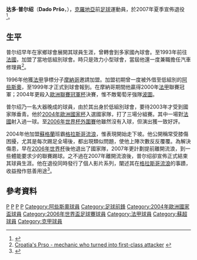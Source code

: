 {{noteTA|G1=足球
|1=zh-hans:达多·普尔绍;zh-hk:達多·柏素;zh-tw:達多·普爾紹;
}}{{Football player infobox
| playername = 达多·普尔绍<br />''Dado Pršo''
| fullname = Dado Pršo  
| image = 
| dateofbirth = {{birth date and age|1974|11|5}}
| cityofbirth = [[札達爾|札達爾]]
| countryofbirth = [[南斯拉夫|南斯拉夫]]（現[[克羅地亞|克羅地亞]]）
| height = {{height|m=1.87}}
| currentclub  = 已退役
| clubnumber = 
| position = [[前鋒_(足球)|前鋒]] 
| youthyears = 
| youthclubs = 
| years = 1986-92<br />1992-93<br />1996-97<br />1997-99<br />1999-04<br />2004-07
| clubs = [[哈伊杜克足球俱乐部|哈伊杜克]]<br />{{tsl|en|NK Pazinka||比辛卡}}<br />聖拉菲爾<br />[[阿雅克肖足球俱樂部|阿些斯奧]]<br />[[摩納哥足球俱樂部|摩納哥]]<br />[[格拉斯哥流浪|格拉斯哥流浪]]
| caps(goals) =47 (8) <br />25 (7)<br />30 (7)<br />53 (21)<br />119 (34)<br />100 (33)
| nationalyears = 2003-06
| nationalteam = [[克羅地亞國家足球隊|克羅地亞]]
| nationalcaps(goals) = 32 (9)
| pcupdate = 2007年5月29日
| ntupdate = 2006年6月22日
}}{{中文譯名
| english    = Dado '''Pršo'''
| putonghua  = 普尔绍
| taiwan     = 普爾紹
| cantonese  = 柏素
|}}
'''达多·普尔绍'''（'''Dado Pršo'''，{{bd|1974年|11月5日}}），[[克羅地亞|克羅地亞]]前[[足球|足球]]運動員，於2007年夏季宣佈退役<ref name="leave">{{cite news|url=http://news.bbc.co.uk/sport1/hi/football/teams/r/rangers/6507141.stm|title=Prso to part company with Rangers|publisher=BBC Sport website|date=2007-03-29}}</ref>。

== 生平 ==
普尔绍早年在家鄉球會展開其球員生涯，曾轉會到多家國內球會。至1993年前往[[法國|法國]]，加盟了當地低組別球會{{tsl|en|San Raphael||聖拉菲爾}}。時只是效力小型球會，當屆他還一度兼職擔任汽車修理員<ref>[http://www.yehey.com/sports/full_article.aspx?id=112502 Croatia's Prso - mechanic who turned into first-class attacker] {{webarchive|url=https://web.archive.org/web/20060602162151/http://www.yehey.com/sports/full_article.aspx?id=112502 |date=2006-06-02 }}</ref>。

1996年他獲[[法甲|法甲]]爭標分子[[摩納哥足球俱樂部|摩納哥]]邀請加盟。加盟初期曾一度被外借至低組別的[[阿雅克肖足球俱乐部|阿些斯奧]]，至1999年才正式到球會報到。在摩納哥期間他贏得2000年[[法甲|法甲]]聯賽冠軍；2004年更殺入[[歐洲聯賽冠軍杯|歐洲聯賽冠軍杯]]決賽，惟不敵葡萄牙強隊[[波圖足球俱樂部|波圖]]。

普尔绍乃一名大器晚成的球員，由於其出身於低組別球會，要待2003年才受到國家隊垂青。他於[[2004年歐洲國家杯|2004年歐洲國家杯]]入選國家隊，打了三場分組賽。其中一場對[[法國國家足球隊|法國]]射入過一球。至[[2006年世界杯外圍賽|2006年世界杯外圍賽]]他雖然沒有入球，但演出獲一致好評。

2004年他加盟[[蘇格蘭|蘇格蘭]]班霸[[格拉斯哥流浪|格拉斯哥流浪]]，惟表現開始走下坡。他公開稱常受膝傷困擾，尤其是每次踢足全場後，都出現類似問題，使他上陣次數反反覆覆。為解決傷患，早在[[2006年世界杯|2006年世界杯]]後他退出了國家隊，2007年更計劃提前離開流浪，到一些體能要求少的聯賽踢球。之不過在2007年離開流浪後，普尔绍卻宣佈正式結束其球員生涯。他在退役同時發行了個人影片系列，闡述其在[[格拉斯哥流浪|格拉斯哥流浪]]的事蹟，收益撥作慈善用途<ref name="Dado Prso DVD">{{cite news|url=http://www.rangers.premiumtv.co.uk/page/News/NewsDetail/0,,5~1033937,00.html|title=Dado Prso DVD|publisher=Rangers FC website|date=2007-06-08|deadurl=yes|archiveurl=https://web.archive.org/web/20070911091712/http://www.rangers.premiumtv.co.uk/page/News/NewsDetail/0,,5~1033937,00.html|archivedate=2007-09-11}}</ref>。


== 參考資料 ==
{{reflist}}

{{2004年歐洲足球錦標賽克羅地亞參賽名單}}
{{2006年世界盃足球賽克羅地亞參賽名單}}

{{DEFAULTSORT:Prso, Dado}}
[[Category:克羅地亞足球運動員|P]]
[[Category:哈伊杜克球员|P]]
[[Category:摩納哥球員|P]]
[[Category:格拉斯哥流浪球員|P]]
[[Category:阿些斯奧球員|Category:阿些斯奧球員]]
[[Category:足球前鋒|Category:足球前鋒]]
[[Category:2004年歐洲國家盃球員|Category:2004年歐洲國家盃球員]]
[[Category:2006年世界盃足球賽球員|Category:2006年世界盃足球賽球員]]
[[Category:法甲球員|Category:法甲球員]]
[[Category:蘇超球員|Category:蘇超球員]]
[[Category:克甲球員|Category:克甲球員]]